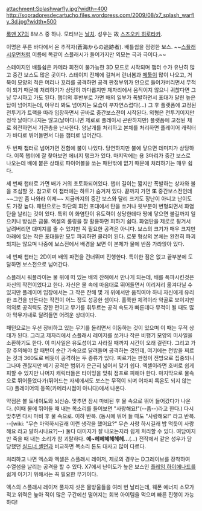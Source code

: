attachment:Splashwarfly.jpg?width=400
http://sopradoresdecartucho.files.wordpress.com/2009/08/x7_splash_warfly_3d.jpg?width=500

{{{+1 スプラッシュ・ウオフライ / Splash Warfly}}}

[[록맨 X7]]의 8보스 중 하나. 모티브는 [[날치]]. 성우는 故 [[스즈오키 히로타카]].

이명은 푸른 바다에서 온 추적자(蒼海からの追跡者). 배틀쉽을 점령한 보스. ~~[[스플래시우먼]]처럼 이름에 똑같이 스플래시가 들어가지만 외모는 극과 극이다.~~ 

스테이지인 배틀쉽은 카메라 회전이 불가능한 3D 모드로 시작되며 챕터 수가 유난히 많고 중간 보스도 많은 곳이다. 스테이지 전체에 걸쳐서 런너봄과 [[메툴]]이 많이 나오고, 거북이 모양의 적은 머리나 꼬리를 공격하면 공격 판정부위가 안으로 들어가버리면서 무적이 되기 때문에 처리하기가 상당히 까다롭지만 제자리에서 움직이지 않으니 귀찮다면 그냥 무시하고 가도 된다. 챕터의 후반부로 가면 배의 일부가 폭발하면서 포대가 달린 높은 탑이 넘어지는데, 아무리 봐도 넘어지는 모습이 부자연스럽다(...) 그 후 플랫폼에 고정된 전투기가 트랙을 따라 입장하면서 곧바로 중간보스전이 시작된다. 외형은 전투기이지만 정작 날아다니지는 않고(날아다니면 제로로 플레이시 곤란하지만) 플랫폼에 고정된 채로 회전하면서 기관총을 난사한다. 양날개를 처리하고 본체를 처리하면 플레이어 캐릭터가 바다로 뛰어들면서 다음 챕터로 넘어간다.

두 번째 챕터로 넘어가면 전함에 불이 나있다. 당연하지만 불에 닿으면 데미지가 상당하다. 이쪽 챕터에 잘 찾아보면 에너지 탱크가 있다. 마지막에는 용 3마리가 중간 보스로 나오는데 배에 붙은 상태로 파이어볼을 쏘는 패턴밖에 없기 때문에 처리하기는 매우 쉽다. 

세 번째 챕터로 가면 배가 거의 초토화되어있다. 챕터 길이는 짧지만 폭발하는 상자와 불을 조심할 것. 참고로 이 챕터에는 하트가 숨겨져 있다. 끝까지 가면 '''또''' 중간보스전인데 ~~그만 좀 나와라 이제~~ 지금까지의 중간 보스와 달리 크기도 장난이 아니고 난이도도 가장 높다. 패턴으로는 하단의 회전 포대에서 탄을 쏘거나 윗부분이 변형되면서 화염탄을 날리는 것이 있다. 특히 이 화염탄이 유도력이 상당한데다 땅에 닿으면 불길까지 일으키니 방심은 금물. 엑셀의 롤링을 잘 활용하면 피하기 쉽다. 화염탄을 제로로 튕겨서 날려버리면 대미지를 줄 수 있지만 꼭 필요한 공격은 아니다. 보스의 크기가 매우 크지만 아래에 있는 작은 포대들만 모두 파괴하면 클리어 된다. 로봇 형상의 본체는 완전히 파괴되지는 않으며 나중에 보스전에서 배경을 보면 이 본체가 물에 반쯤 가라앉아 있다. 

네 번째 챕터는 2D이며 배의 파편을 건너뛰며 진행한다. 특이한 점은 없고 끝부분에 도달하면 보스전으로 넘어간다.

스플래시 워플라이는 물 위에 떠 있는 배의 잔해에서 만나게 되는데, 배를 폭파시킨것은 자신의 작전이었다고 한다. 자신은 물 속에 마음대로 뛰어들면서 이리저리 옮겨다닐 수 있지만 플레이어 입장에서는 그 작은 잔해 몇 개 위에서만 움직여야 하니 자신에게 유리한 조건을 만든다는 작전이 어느 정도 성공한 셈이다. 홀쭉한 체격이라 약골로 보이지만 의외로 공격력도 강한 편이고 무기를 휘두르는 공격 속도가 빠른데다 무적이 될 때도 많아 막무가내로 달려들면 어려운 상대이다. 

패턴으로는 우선 장비하고 있는 무기를 돌리면서 이동하는 것이 있으며 이 때는 무적 상태가 된다. 그리고 제자리에서 스플래시 레이저를 쏘거나 작은 비행기 모양의 미사일을 소환하기도 한다. 이 미사일은 유도성이고 사라질 때까지 시간이 오래 걸린다. 
그리고 가장 주의해야 할 패턴이 순간 가속으로 달려들며 공격하는 것인데, 여기에는 전방을 찌르는 것과 360도로 베듯이 공격하는 두 종류가 있다. 찌르기는 판정이 전방으로 집중되니 그나마 괜찮지만 베기 공격은 범위가 은근히 넓어서 맞기 쉽다. 엑셀이라면 호버로 쉽게 피할 수 있지만 나머지 캐릭터들은 타이밍을 맞춰 점프로 피해야 한다. 마지막으로 물속으로 뛰어들었다가(뛰어드는 자세에서도 보스는 무적이 되며 어차피 록온도 되지 않는다) 플레이어의 등쪽(카메라시점이 아니다)에서 나온다.

약점은 볼 토네이도와 뇌신승. 맞추면 잠시 마비된 후 물 속으로 뛰어 들어갔다가 나온다. (이때 물에 뛰어들 때 내는 목소리를 들어보면 "사랑해요!"(--풉--)라고 한다.)  다시 맞추면 다시 마비 후 물 속으로. 이하 반복. (동시에 뛰어 들 때도 "사랑해요!" 라고 반복. --[wiki: "무슨 마약하시길래 이런 생각을 했어요?" 무슨 사랑 하시길래 밥 먹듯이 사랑해요 라고 말하시나요?]--) 둘다 대미지가 잘 나오는지라 쉽게 처리할 수 있다. 여담이지만 죽을 때 내는 소리가 참 괴랄하다. '''에~헤헤헤헤헤헤...'''(...) 전작에서 같은 성우가 담당했던 [[실드너 셸던]]과 비교하면 목소리 톤도 대사고 많이 다르다.

처리하고 나면 엑스와 엑셀은 스플래시 레이저, 제로의 경우는 D그레이브를 장착하여 수열섬을 날리는 공격을 할 수 있다. X7에서 난이도가 높은 보스인 [[플레임 하이에나드]]를 쉽게 이기기 위해서는 꼭 필요한 무기이다. 

엑스의 스플래시 레이저 풀차지 샷은 물방울들을 여러 번 날리는데, 웨폰 에너지 소모가 적고 위력은 높아 적이 많은 구간에선 떨어지는 회복 아이템을 먹으며 빠른 진행이 가능하다! 
